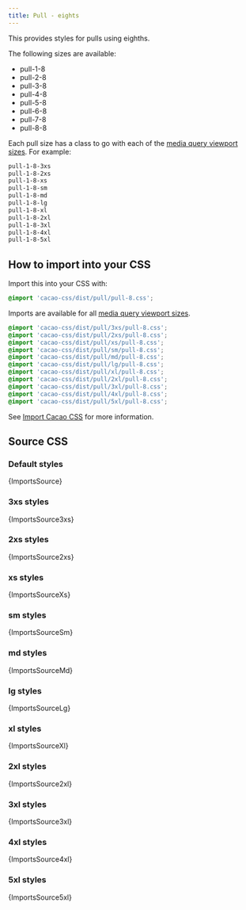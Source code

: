 ```yaml
---
title: Pull - eights
---
```


This provides styles for pulls using eighths.

The following sizes are available:

- pull-1-8
- pull-2-8
- pull-3-8
- pull-4-8
- pull-5-8
- pull-6-8
- pull-7-8
- pull-8-8

Each pull size has a class to go with each of the [media query viewport sizes](/styles/media#viewport-media-queries). For example:

```css
pull-1-8-3xs
pull-1-8-2xs
pull-1-8-xs
pull-1-8-sm
pull-1-8-md
pull-1-8-lg
pull-1-8-xl
pull-1-8-2xl
pull-1-8-3xl
pull-1-8-4xl
pull-1-8-5xl
```


## How to import into your CSS

Import this into your CSS with:

```css
@import 'cacao-css/dist/pull/pull-8.css';
```

Imports are available for all [media query viewport sizes](/styles/media#viewport-media-queries).

```css
@import 'cacao-css/dist/pull/3xs/pull-8.css';
@import 'cacao-css/dist/pull/2xs/pull-8.css';
@import 'cacao-css/dist/pull/xs/pull-8.css';
@import 'cacao-css/dist/pull/sm/pull-8.css';
@import 'cacao-css/dist/pull/md/pull-8.css';
@import 'cacao-css/dist/pull/lg/pull-8.css';
@import 'cacao-css/dist/pull/xl/pull-8.css';
@import 'cacao-css/dist/pull/2xl/pull-8.css';
@import 'cacao-css/dist/pull/3xl/pull-8.css';
@import 'cacao-css/dist/pull/4xl/pull-8.css';
@import 'cacao-css/dist/pull/5xl/pull-8.css';
```

See [Import Cacao CSS](/import) for more information.

## Source CSS

<!-- markdownlint-disable -->

### Default styles

<CodeBlock language="css" title="pull/pull-8.css">{ImportsSource}</CodeBlock>

### 3xs styles

<CodeBlock language="css" title="pull/3xs/pull-8.css">{ImportsSource3xs}</CodeBlock>

### 2xs styles

<CodeBlock language="css" title="pull/2xs/pull-8.css">{ImportsSource2xs}</CodeBlock>

### xs styles

<CodeBlock language="css" title="pull/xs/pull-8.css">{ImportsSourceXs}</CodeBlock>

### sm styles

<CodeBlock language="css" title="pull/sm/pull-8.css">{ImportsSourceSm}</CodeBlock>

### md styles

<CodeBlock language="css" title="pull/md/pull-8.css">{ImportsSourceMd}</CodeBlock>

### lg styles

<CodeBlock language="css" title="pull/lg/pull-8.css">{ImportsSourceLg}</CodeBlock>

### xl styles

<CodeBlock language="css" title="pull/xl/pull-8.css">{ImportsSourceXl}</CodeBlock>

### 2xl styles

<CodeBlock language="css" title="pull/2xl/pull-8.css">{ImportsSource2xl}</CodeBlock>

### 3xl styles

<CodeBlock language="css" title="pull/3xl/pull-8.css">{ImportsSource3xl}</CodeBlock>

### 4xl styles

<CodeBlock language="css" title="pull/4xl/pull-8.css">{ImportsSource4xl}</CodeBlock>

### 5xl styles

<CodeBlock language="css" title="pull/5xl/pull-8.css">{ImportsSource5xl}</CodeBlock>
